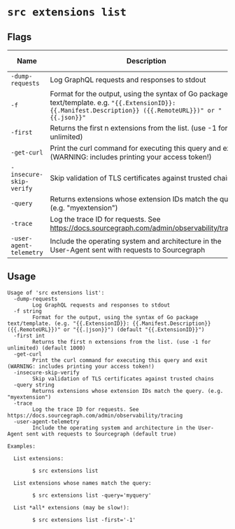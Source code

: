 # `src extensions list`


## Flags

| Name | Description | Default Value |
|------|-------------|---------------|
| `-dump-requests` | Log GraphQL requests and responses to stdout | `false` |
| `-f` | Format for the output, using the syntax of Go package text/template. e.g. `"{{.ExtensionID}}: {{.Manifest.Description}} ({{.RemoteURL}})" or "{{.json}}"` | |
| `-first` | Returns the first n extensions from the list. (use -1 for unlimited) | `1000` |
| `-get-curl` | Print the curl command for executing this query and exit (WARNING: includes printing your access token!) | `false` |
| `-insecure-skip-verify` | Skip validation of TLS certificates against trusted chains | `false` |
| `-query` | Returns extensions whose extension IDs match the query. (e.g. "myextension") |  |
| `-trace` | Log the trace ID for requests. See https://docs.sourcegraph.com/admin/observability/tracing | `false` |
| `-user-agent-telemetry` | Include the operating system and architecture in the User-Agent sent with requests to Sourcegraph | `true` |


## Usage

```
Usage of 'src extensions list':
  -dump-requests
    	Log GraphQL requests and responses to stdout
  -f string
    	Format for the output, using the syntax of Go package text/template. (e.g. "{{.ExtensionID}}: {{.Manifest.Description}} ({{.RemoteURL}})" or "{{.|json}}") (default "{{.ExtensionID}}")
  -first int
    	Returns the first n extensions from the list. (use -1 for unlimited) (default 1000)
  -get-curl
    	Print the curl command for executing this query and exit (WARNING: includes printing your access token!)
  -insecure-skip-verify
    	Skip validation of TLS certificates against trusted chains
  -query string
    	Returns extensions whose extension IDs match the query. (e.g. "myextension")
  -trace
    	Log the trace ID for requests. See https://docs.sourcegraph.com/admin/observability/tracing
  -user-agent-telemetry
    	Include the operating system and architecture in the User-Agent sent with requests to Sourcegraph (default true)

Examples:

  List extensions:

    	$ src extensions list

  List extensions whose names match the query:

    	$ src extensions list -query='myquery'

  List *all* extensions (may be slow!):

    	$ src extensions list -first='-1'



```
